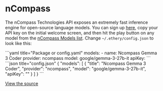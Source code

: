 
# nCompass

The nCompass Technologies API exposes an extremely fast inference engine for open-source language models. You can sign up [here](https://app.ncompass.tech/api-settings), copy your API key on the initial welcome screen, and then hit the play button on any model from the [nCompass Models list](https://ncompass.tech/models). Change `~/.ethery/config.json` to look like this:

<Tabs groupId="config-example">
   <TabItem value="yaml" label="YAML">
   ```yaml title="Package or config.yaml"
   models:
     - name: Ncompass Gemma 3 Coder
       provider: ncompass
       model: google/gemma-3-27b-it
       apiKey: <YOUR_NCOMPASS_API_KEY>
   ```
   </TabItem>
   <TabItem value="json" label="JSON">
	```json title="config.json"
	{
      "models": [
        {
          "title": "Ncompass Gemma 3 Coder",
          "provider": "ncompass",
          "model": "google/gemma-3-27b-it",
          "apiKey": "<YOUR_NCOMPASS_API_KEY>"
        }
      ]
	}
    ```
   </TabItem>
</Tabs>

[View the source](https://github.com/continuedev/continue/blob/main/core/llm/llms/NCompass.ts)
